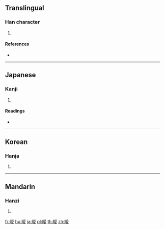 {{character info/new}}
==Translingual==

===Han character===
{{Han char|rn=109|rad=目|as=13|sn=18|four=|canj=BUBBE}}

# {{defn|Han|sort=目13}}

====References====
* {{Han ref|kx=0818.210|dkj=23727|dj=1230.250|hdz=42518.080|uh=77B9|ud=30649}}

----

==Japanese==

===Kanji===
{{ja-kanji|grade=|rs=目13}}

# {{defn|lang=ja|sort=目13}}

====Readings====
* {{ja-readings|on=[[あい]] (ai)|kun=[[かくれる]] (kakureru)|nanori=}}

----

==Korean==

===Hanja===
{{ko-hanja|hangeul=애|eumhun=|rv=ae|mr=ae|y=ay}}

# {{defn|lang=ko|sort=目13}}

----

==Mandarin==

===Hanzi===
{{cmn-hanzi|pin=[[ài]] ([[ai4]])|wg=ai<sup>4</sup>}}

# {{defn|lang=cmn|sort=目13}}

[[fr:瞹]]
[[hu:瞹]]
[[ja:瞹]]
[[pl:瞹]]
[[th:瞹]]
[[zh:瞹]]